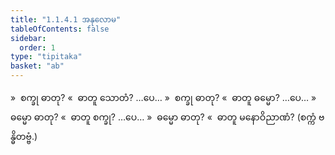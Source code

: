 ```yaml
---
title: "1.1.4.1 အနုလောမ"
tableOfContents: false
sidebar:
  order: 1
type: "tipitaka"
basket: "ab"
---
```



<DynamicBreadcrumb />

<Division number="8">

<Paragraph number="75">
»  စက္ခု ဓာတု?
</Paragraph>

<Paragraph number="76">
«  ဓာတူ သောတံ? …ပေ…
</Paragraph>

<Paragraph number="77">
»  စက္ခု ဓာတု?
</Paragraph>

<Paragraph number="78">
«  ဓာတူ ဓမ္မော? …ပေ…
</Paragraph>

<Paragraph number="79">
»  ဓမ္မော ဓာတု?
</Paragraph>

<Paragraph number="80">
«  ဓာတူ စက္ခု? …ပေ…
</Paragraph>

<Paragraph number="81">
»  ဓမ္မော ဓာတု?
</Paragraph>

<Paragraph number="82">
«  ဓာတူ မနောဝိညာဏံ?

</Paragraph>
</Division>

<Paragraph number="83" type="center">
(စက္ကံ ဗန္ဓိတဗ္ဗံ.)
</Paragraph>